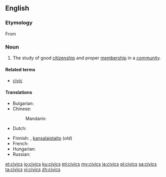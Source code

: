 ==English==

===Etymology===
From {{etyl|la|en}} {{term|civicus||lang=la|having to do with citizens or a town or city}}

===Noun===
{{en-noun|-|civics}}

# The study of good [[citizenship]] and proper [[membership]] in a [[community]].

====Related terms====
* [[civic]]

====Translations====
{{trans-top|the study of good citizenship and proper membership in a community}}
* Bulgarian: {{t|bg|гражданско право|n}}
* Chinese:
*: Mandarin: {{t-needed|cmn}}
* Dutch: {{t|nl|maatschappijleer|f}}
{{trans-mid}}
* Finnish: {{t|fi|yhteiskuntaoppi}}, [[kansalaistaito]] (''old'')
* French: {{t-needed|fr}}
* Hungarian: {{t|hu|állampolgári ismeretek}}
* Russian: {{t|ru|граждановедение|n|tr=graždanovédenije|sc=Cyrl}}
{{trans-bottom}}

[[et:civics]]
[[io:civics]]
[[ku:civics]]
[[ml:civics]]
[[my:civics]]
[[ja:civics]]
[[pl:civics]]
[[sa:civics]]
[[ta:civics]]
[[vi:civics]]
[[zh:civics]]